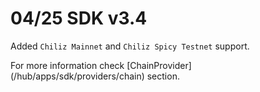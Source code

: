 
# 04/25 SDK v3.4

Added `Chiliz Mainnet` and `Chiliz Spicy Testnet` support.

<Callout type="info">
  For more information check [ChainProvider](/hub/apps/sdk/providers/chain) section.
</Callout>
